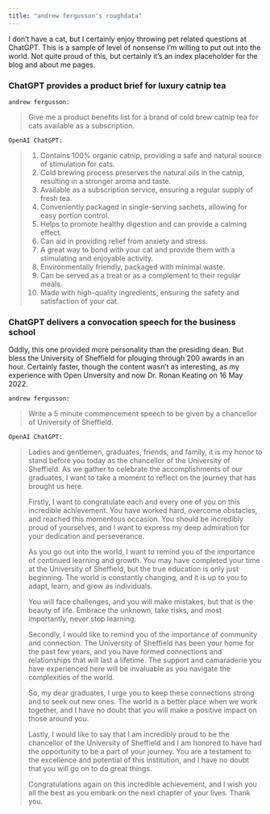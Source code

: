 ```yaml
---
title: "andrew fergusson's roughdata"
---
```


I don't have a cat, but I certainly enjoy throwing pet related questions at ChatGPT. This is a sample of level of nonsense I'm willing to put out into the world. Not quite proud of this, but certainly it's an index placeholder for the blog and about me pages.

### ChatGPT provides a product brief for luxury catnip tea

`andrew fergusson:`

> Give me a product benefits list for a brand of cold brew catnip tea for cats available as a subscription.

`OpenAI ChatGPT:`

> 1. Contains 100% organic catnip, providing a safe and natural source of stimulation for cats.
> 2. Cold brewing process preserves the natural oils in the catnip, resulting in a stronger aroma and taste.
> 3. Available as a subscription service, ensuring a regular supply of fresh tea.
> 4. Conveniently packaged in single-serving sachets, allowing for easy portion control.
> 5. Helps to promote healthy digestion and can provide a calming effect.
> 6. Can aid in providing relief from anxiety and stress.
> 7. A great way to bond with your cat and provide them with a stimulating and enjoyable activity.
> 8. Environmentally friendly, packaged with minimal waste.
> 9. Can be served as a treat or as a complement to their regular meals.
> 10. Made with high-quality ingredients, ensuring the safety and satisfaction of your cat.

### ChatGPT delivers a convocation speech for the business school

Oddly, this one provided more personality than the presiding dean. But bless the University of Sheffield for plouging through 200 awards in an hour. Certainly faster, though the content wasn't as interesting, as my experience with Open Unversity and now Dr. Ronan Keating on 16 May 2022.

`andrew fergusson:`

> Write a 5 minute commencement speech to be given by a chancellor of University of Sheffield.

`OpenAI ChatGPT:`

> Ladies and gentlemen, graduates, friends, and family, it is my honor to stand before you today as the chancellor of the University of Sheffield. As we gather to celebrate the accomplishments of our graduates, I want to take a moment to reflect on the journey that has brought us here.
> 
> Firstly, I want to congratulate each and every one of you on this incredible achievement. You have worked hard, overcome obstacles, and reached this momentous occasion. You should be incredibly proud of yourselves, and I want to express my deep admiration for your dedication and perseverance.
> 
> As you go out into the world, I want to remind you of the importance of continued learning and growth. You may have completed your time at the University of Sheffield, but the true education is only just beginning. The world is constantly changing, and it is up to you to adapt, learn, and grow as individuals.
> 
> You will face challenges, and you will make mistakes, but that is the beauty of life. Embrace the unknown, take risks, and most importantly, never stop learning.
> 
> Secondly, I would like to remind you of the importance of community and connection. The University of Sheffield has been your home for the past few years, and you have formed connections and relationships that will last a lifetime. The support and camaraderie you have experienced here will be invaluable as you navigate the complexities of the world.
> 
> So, my dear graduates, I urge you to keep these connections strong and to seek out new ones. The world is a better place when we work together, and I have no doubt that you will make a positive impact on those around you.
> 
> Lastly, I would like to say that I am incredibly proud to be the chancellor of the University of Sheffield and I am honored to have had the opportunity to be a part of your journey. You are a testament to the excellence and potential of this institution, and I have no doubt that you will go on to do great things.
> 
> Congratulations again on this incredible achievement, and I wish you all the best as you embark on the next chapter of your lives. Thank you.